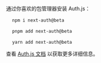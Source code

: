 
通过你喜欢的包管理器安装 Auth.js：

<Tabs>

<TabItem value="npm" label="npm">

<pre>
  <code className="language-bash">npm i next-auth@beta</code>
</pre>

</TabItem>
<TabItem value="pnpm" label="pnpm">

<pre>
  <code className="language-bash">pnpm add next-auth@beta</code>
</pre>

</TabItem>
<TabItem value="yarn" label="yarn">

<pre>
  <code className="language-bash">yarn add next-auth@beta</code>
</pre>

</TabItem>

</Tabs>

查看 [Auth.js 文档](https://authjs.dev/getting-started/installation) 以获取更多详细信息。
